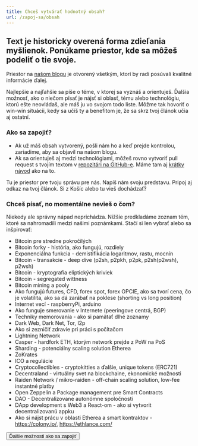 ```yaml
---
title: Chceš vytvárať hodnotný obsah?
url: /zapoj-sa/obsah
---
```



## Text je historicky overená forma zdieľania myšlienok. Ponúkame priestor, kde sa môžeš podeliť o tie svoje.

Priestor na [našom blogu](/blog) je otvorený všetkým, ktorí by radi posúvali kvalitné informácie ďalej.

Najlepšie a najľahšie sa píše o téme, v ktorej sa vyznáš a orientuješ. Ďalšia možnosť, ako o niečom písať je nájsť si oblasť, tému alebo technológiu, ktorú ešte neovládaš, ale máš ju vo svojom todo liste. Môžme tak hovoriť o win-win situácii, kedy sa učíš ty a benefitom je, že sa skrz tvoj článok učia aj ostatní.

### Ako sa zapojiť?

- Ak už máš obsah vytvorený, pošli nám ho a keď prejde kontrolou, zariadime, aby sa objavil na našom blogu.
- Ak sa orientuješ aj medzi technológiami, môžeš rovno vytvoriť pull request s tvojím textom v [repozitári na GitHub-e](https://github.com/ParalelnaPolisKE/paralelnapoliskosice.sk). Máme tam aj [krátky návod](https://github.com/ParalelnaPolisKE/paralelnapoliskosice.sk#writing-a-post) ako na to.

<FormJoin category="Pomoc s obsahom">
  Tu je priestor pre tvoju správu pre nás. Napíš nám svoju predstavu. Pripoj aj
  odkaz na tvoj článok. Si z Košíc alebo tu vieš dochádzať?
</FormJoin>

### Chceš písať, no momentálne nevieš o čom?

Niekedy ale správny nápad neprichádza. Nižšie predkladáme zoznam tém, ktoré sa nahromadili medzi našimi poznámkami. Stačí si len vybrať alebo sa inšpirovať:

- Bitcoin pre stredne pokročilých
- Bitcoin forky - história, ako fungujú, rozdiely
- Exponenciálna funkcia - demistifikácia logaritmov, rastu, mocnín
- Bitcoin - transakcie - deep dive (p2sh, p2pkh, p2pk, p2sh(p2wsh), p2wsh)
- Bitcoin - kryptografia eliptických kriviek
- Bitcoin - segregated wittness
- Bitcoin mining a pooly
- Ako fungujú futures, CFD, forex spot, forex OPCIE, ako sa tvorí cena, čo je volatilita, ako sa dá zarábať na poklese (shorting vs long position)
- Internet vecí - raspberryPi, arduino
- Ako funguje smerovanie v Internete (peeringove centrá, BGP)
- Techniky memorovania - ako si pamätať dlhé zoznamy
- Dark Web, Dark Net, Tor, I2p
- Ako si zezničiť zdravie pri práci s počítačom
- Lightning Network
- Casper - hardfork ETH, ktorým network prejde z PoW na PoS
- Sharding - potenciálny scaling solution Etherea
- ZoKrates
- ICO a regulácie
- Cryptocollectibles - cryptokitties a ďalšie, unique tokens (ERC721)
- Decentraland - virtuálny svet na blockchaine, ekonomické možnosti
- Raiden Network / mikro-raiden - off-chain scaling solution, low-fee instantné platby
- Open Zeppelin a Package management pre Smart Contracts
- DAO - Decentralizovane autonómne spoločnosti
- DApp development s Web3 a React-om - ako si vytvorit decentralizovanú appku
- Ako si nájst prácu v oblasti Etherea a smart kontraktov - https://colony.io/, https://ethlance.com/

<Button to="/zapoj-sa">Ďalšie možnosti ako sa zapojiť</Button>
